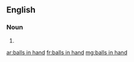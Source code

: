 ==English==

===Noun===
{{head|en|plural|head=[[ball]]s [[in]] [[hand]]}}

# {{plural of|ball in hand|lang=en}}

[[ar:balls in hand]]
[[fr:balls in hand]]
[[mg:balls in hand]]
